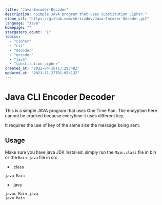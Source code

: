 ```yaml
---
title: "Java-Encoder-Decoder"
description: "Simple JAVA program that uses Substitution Cipher."
clone_url: "https://github.com/shricodev/Java-Encoder-Decoder.git"
language: "Java"
homepage: ""
stargazers_count: "1"
topics:
  - "cipher"
  - "cli"
  - "decoder"
  - "encoder"
  - "java"
  - "substitution-cipher"
created_at: "2022-04-10T17:29:48Z"
updated_at: "2023-11-27T01:05:13Z"
---
```



# Java CLI Encoder Decoder

This is a simple JAVA program that uses One Time Pad.
The encyption here cannot be cracked because everytime it uses different key.

It requires the use of key of the same
size the message being sent.


## Usage

Make sure you have java JDK installed. simply run the `Main.class` file in bin or the `Main.java` file in src.

- .class
```
java Main
```

- .java
```
javac Main.java
java Main
```
